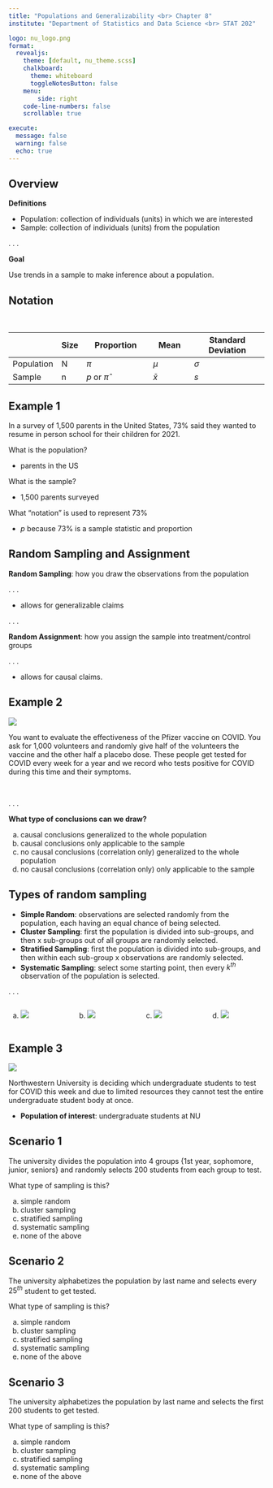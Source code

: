 ```yaml
---
title: "Populations and Generalizability <br> Chapter 8"
institute: "Department of Statistics and Data Science <br> STAT 202"

logo: nu_logo.png
format: 
  revealjs:
    theme: [default, nu_theme.scss]
    chalkboard:
      theme: whiteboard
      toggleNotesButton: false
    menu:
        side: right
    code-line-numbers: false
    scrollable: true

execute:
  message: false
  warning: false
  echo: true
---
```


## Overview

**Definitions**

:::{.incremental}
-   Population: collection of individuals (units) in which we are interested
-   Sample: collection of individuals (units) from the population
:::

. . . 

**Goal** 

Use trends in a sample to make inference about a population.

## Notation

<br>

|            | Size | Proportion       | Mean      | Standard Deviation |
|------------|------|------------------|-----------|--------------------|
| Population | N    | $\pi$            | $\mu$     | $\sigma$           |
| Sample     | n    | $p$ or $\hat{\pi}$ | $\bar{x}$ | $s$                |

## Example 1 {.smaller}

In a survey of 1,500 parents in the United States, 73% said they wanted to resume in person school for their children for 2021.

:::{.incremental}
What is the population?

-  parents in the US

What is the sample?

-   1,500 parents surveyed

What "notation" is used to represent 73%

-  $p$ because 73% is a sample statistic and proportion
:::


## Random Sampling and Assignment

**Random Sampling**: how you draw the observations from the population

. . .

-   allows for generalizable claims

. . .

**Random Assignment**: how you assign the sample into treatment/control groups

. . .

-   allows for causal claims.

## Example 2 {.smaller}

::: {.absolute top="0%" left="90%" width="100"}
![](images_lecture/participate_icon.png)
:::

You want to evaluate the effectiveness of the Pfizer vaccine on COVID. You ask for 1,000 volunteers and randomly give half of the volunteers the vaccine and the other half a placebo dose. These people get tested for COVID every week for a year and we record who tests positive for COVID during this time and their symptoms.

<br>

. . .

**What type of conclusions can we draw?**

a) causal conclusions generalized to the whole population
b) causal conclusions only applicable to the sample
c) no causal conclusions (correlation only) generalized to the whole population
d) no causal conclusions (correlation only) only applicable to the sample

## Types of random sampling {.smaller}

:::{.incremental}
-   **Simple Random**: observations are selected randomly from the population, each having an equal chance of being selected.
-   **Cluster Sampling**: first the population is divided into sub-groups, and then x sub-groups out of all groups are randomly selected.
-   **Stratified Sampling**: first the population is divided into sub-groups, and then within each sub-group x observations are randomly selected.
-   **Systematic Sampling**: select some starting point, then every $k^{th}$ observation of the population is selected.
:::

. . .

<!-- ::: {layout="[20,20,20,20]"} -->

::: columns
::: {.column width="25%"}
a)
![](images_lecture/sample_strata.png)
:::

::: {.column width="25%"}
b)
![](images_lecture/sample_simple.png)
:::
::: {.column width="25%"}
c)
![](images_lecture/sample_systematic.png)
:::
::: {.column width="25%"}
d)
![](images_lecture/sample_cluster.png)
:::
:::

## Example 3 {.smaller}

::: {.absolute top="0%" left="90%" width="100"}
![](images_lecture/participate_icon.png)
:::

Northwestern University is deciding which undergraduate students to test for COVID this week and due to limited resources they cannot test the entire undergraduate student body at once.

-   **Population of interest**: undergraduate students at NU


::: panel-tabset
## Scenario 1
The university divides the population into 4 groups {1st year, sophomore, junior, seniors} and randomly selects 200 students from each group to test.

What type of sampling is this?

a) simple random
b) cluster sampling
c) stratified sampling
d) systematic sampling
e) none of the above

## Scenario 2
The university alphabetizes the population by last name and selects every $25^{th}$ student to get tested.

What type of sampling is this?

a) simple random
b) cluster sampling
c) stratified sampling
d) systematic sampling
e) none of the above

## Scenario 3
The university alphabetizes the population by last name and selects the first 200 students to get tested.

What type of sampling is this?

a) simple random
b) cluster sampling
c) stratified sampling
d) systematic sampling
e) none of the above

:::
